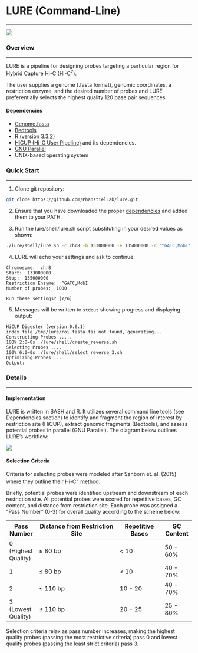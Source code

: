 # LURE (Command-Line)
***********************
![](README/lure_logo_current_annot.svg)

### Overview
***********************
LURE is a pipeline for designing probes targeting a particular region for Hybrid Capture Hi-C (Hi-C^2^).

The user supplies a genome (.fasta format), genomic coordinates, a restriction enzyme, and the desired number of probes and LURE preferentially selects the highest quality 120 base pair sequences.

#### Dependencies
* [Genome.fasta](https://genome.ucsc.edu/cgi-bin/hgGateway)
* [Bedtools](http://bedtools.readthedocs.io/en/latest/)
* [R (version 3.3.2)](https://www.r-project.org/)
* [HiCUP (Hi-C User Pipeline)](https://www.bioinformatics.babraham.ac.uk/projects/hicup/) and its dependencies.
* [GNU Parallel](https://www.gnu.org/software/parallel/)
* UNIX-based operating system

### Quick Start
**********************
1. Clone git repository:
```bash
git clone https://github.com/PhanstielLab/lure.git
```

2. Ensure that you have downloaded the proper [dependencies](#dependencies) and added them to your PATH.

3. Run the lure/shell/lure.sh script substituting in your desired values as shown:
```bash
./lure/shell/lure.sh -c chr8 -b 133000000 -e 135000000 -r '^GATC,MobI' -g /path/to/genome.fasta -n 1000
```

4. LURE will echo your settings and ask to continue:
```text
Chromosome:  chr8
Start:  133000000
Stop:  135000000
Restriction Enzyme:  ^GATC,MobI
Number of probes:  1000

Run these settings? [Y/n]
```

5. Messages will be written to <code>stdout</code> showing progress and displaying output:
```text
HiCUP Digester (version 0.6.1)
index file /tmp/lure/roi.fasta.fai not found, generating...
Constructing Probes .....
100% 2:0=0s ./lure/shell/create_reverse.sh                                                                           
Selecting Probes ....
100% 6:0=0s ./lure/shell/select_reverse_3.sh                                                                         
Optimizing Probes ...
Output:
```

### Details
**********************
#### Implementation
LURE is written in BASH and R. It utilizes several command line tools (see Dependencies section) to identify and fragment the region of interest by restriction site (HiCUP), extract genomic fragments (Bedtools), and assess potential probes in parallel (GNU Parallel). The diagram below outlines LURE's workflow:

![](README/flow_diagram.svg)

#### Selection Criteria
Criteria for selecting probes were modeled after Sanborn et. al. (2015) where they outline their Hi-C^2^ method. 

Briefly, potential probes were identified upstream and downstream of each restriction site. All potential probes were scored for repetitive bases, GC content, and distance from restriction site. Each probe was assigned a "Pass Number" (0-3) for overall quality according to the scheme below:

Pass Number | Distance from Restriction Site | Repetitive Bases | GC Content
------------|--------------------------------|------------------|------------
0 (Highest Quality) | ≤ 80 bp | < 10 | 50 - 60% 
1  | ≤ 80 bp | < 10 | 40 - 70% 
2  | ≤ 110 bp |  10 - 20 | 40 - 70% 
3 (Lowest Quality) | ≤ 110 bp | 20 - 25 | 25 - 80% 

Selection criteria relax as pass number increases, making the highest quality probes (passing the most restrictive criteria) pass 0 and lowest quality probes (passing the least strict criteria) pass 3.